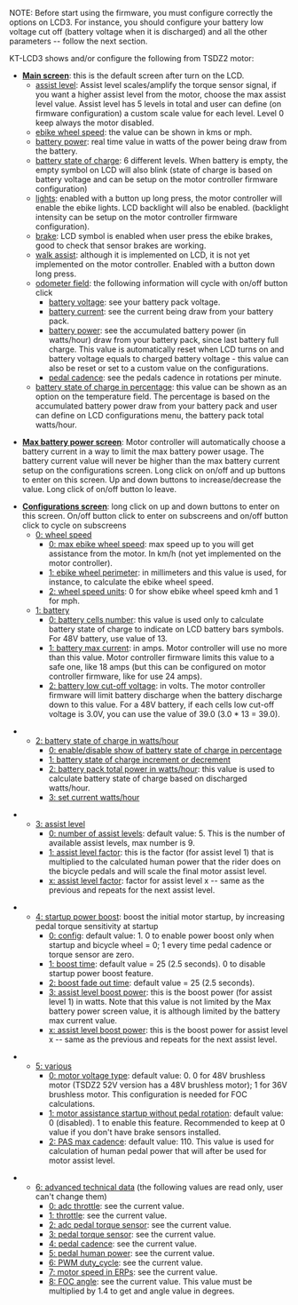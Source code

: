 NOTE: Before start using the firmware, you must configure correctly the options on LCD3. For instance, you should configure your battery low voltage cut off (battery voltage when it is discharged) and all the other parameters -- follow the next section.

KT-LCD3 shows and/or configure the following from TSDZ2 motor:

* '''<u>Main screen</u>''': this is the default screen after turn on the LCD.
** <u>assist level</u>: Assist level scales/amplify the torque sensor signal, if you want a higher assist level from the motor, choose the max assist level value. Assist level has 5 levels in total and user can define (on firmware configuration) a custom scale value for each level. Level 0 keep always the motor disabled.
** <u>ebike wheel speed</u>: the value can be shown in kms or mph.
** <u>battery power</u>: real time value in watts of the power being draw from the battery.
** <u>battery state of charge</u>: 6 different levels. When battery is empty, the empty symbol on LCD will also blink (state of charge is based on battery voltage and can be setup on the motor controller firmware configuration)
** <u>lights</u>: enabled with a button up long press, the motor controller will enable the ebike lights. LCD backlight will also be enabled. (backlight intensity can be setup on the motor controller firmware configuration).
** <u>brake</u>: LCD symbol is enabled when user press the ebike brakes, good to check that sensor brakes are working.
** <u>walk assist</u>: although it is implemented on LCD, it is not yet implemented on the motor controller. Enabled with a button down long press.
** <u>odometer field</u>: the following information will cycle with on/off button click
*** <u>battery voltage</u>: see your battery pack voltage.
*** <u>battery current</u>: see the current being draw from your battery pack.
*** <u>battery power</u>: see the accumulated battery power (in watts/hour) draw from your battery pack, since last battery full charge. This value is automatically reset when LCD turns on and battery voltage equals to charged battery voltage - this value can also be reset or set to a custom value on the configurations.
*** <u>pedal cadence</u>: see the pedals cadence in rotations per minute.
** <u>battery state of charge in percentage</u>: this value can be shown as an option on the temperature field. The percentage is based on the accumulated battery power draw from your battery pack and user can define on LCD configurations menu, the battery pack total watts/hour.

* '''<u>Max battery power screen</u>''': Motor controller will automatically choose a battery current in a way to limit the max battery power usage. The battery current value will never be higher than the max battery current setup on the configurations screen. Long click on on/off and up buttons to enter on this screen. Up and down buttons to increase/decrease the value. Long click of on/off button lo leave.

* '''<u>Configurations screen</u>''': long click on up and down buttons to enter on this screen. On/off button click to enter on subscreens and on/off button click to cycle on subscreens
** <u>0: wheel speed</u>
*** <u>0: max ebike wheel speed</u>: max speed up to you will get assistance from the motor. In km/h (not yet implemented on the motor controller).
*** <u>1: ebike wheel perimeter</u>: in millimeters and this value is used, for instance, to calculate the ebike wheel speed.
*** <u>2: wheel speed units</u>: 0 for show ebike wheel speed kmh and 1 for mph.
** <u>1: battery</u>
*** <u>0: battery cells number</u>: this value is used only to calculate battery state of charge to indicate on LCD battery bars symbols. For 48V battery, use value of 13.
*** <u>1: battery max current</u>: in amps. Motor controller will use no more than this value. Motor controller firmware limits this value to a safe one, like 18 amps (but this can be configured on motor controller firmware, like for use 24 amps).
*** <u>2: battery low cut-off voltage</u>: in volts. The motor controller firmware will limit battery discharge when the battery discharge down to this value. For a 48V battery, if each cells low cut-off voltage is 3.0V, you can use the value of 39.0 (3.0 * 13 = 39.0).

** <u>2: battery state of charge in watts/hour</u>
*** <u>0: enable/disable show of battery state of charge in percentage</u>
*** <u>1: battery state of charge increment or decrement</u>
*** <u>2: battery pack total power in watts/hour</u>: this value is used to calculate battery state of charge based on discharged watts/hour.
*** <u>3: set current watts/hour</u>

** <u>3: assist level</u>
*** <u>0: number of assist levels</u>: default value: 5. This is the number of available assist levels, max number is 9.
*** <u>1: assist level factor</u>: this is the factor (for assist level 1) that is multiplied to the calculated human power that the rider does on the bicycle pedals and will scale the final motor assist level.
*** <u>x: assist level factor</u>: factor for assist level x -- same as the previous and repeats for the next assist level.

** <u>4: startup power boost</u>: boost the initial motor startup, by increasing pedal torque sensitivity at startup
*** <u>0: config</u>: default value: 1. 0 to enable power boost only when startup and bicycle wheel = 0; 1 every time pedal cadence or torque sensor are zero.
*** <u>1: boost time</u>: default value = 25 (2.5 seconds). 0 to disable startup power boost feature.
*** <u>2: boost fade out time</u>: default value = 25 (2.5 seconds).
*** <u>3: assist level boost power</u>: this is the boost power (for assist level 1) in watts. Note that this value is not limited by the Max battery power screen value, it is although limited by the battery max current value.
*** <u>x: assist level boost power</u>: this is the boost power for assist level x -- same as the previous and repeats for the next assist level.

** <u>5: various</u>
*** <u>0: motor voltage type</u>: default value: 0. 0 for 48V brushless motor (TSDZ2 52V version has a 48V brushless motor); 1 for 36V brushless motor. This configuration is needed for FOC calculations.
*** <u>1: motor assistance startup without pedal rotation</u>: default value: 0 (disabled). 1 to enable this feature. Recommended to keep at 0 value if you don't have brake sensors installed.
*** <u>2: PAS max cadence</u>: default value: 110. This value is used for calculation of human pedal power that will after be used for motor assist level.

** <u>6: advanced technical data</u> (the following values are read only, user can't change them)
*** <u>0: adc throttle</u>: see the current value.
*** <u>1: throttle</u>: see the current value.
*** <u>2: adc pedal torque sensor</u>: see the current value.
*** <u>3: pedal torque sensor</u>: see the current value.
*** <u>4: pedal cadence</u>: see the current value.
*** <u>5: pedal human power</u>: see the current value.
*** <u>6: PWM duty_cycle</u>: see the current value.
*** <u>7: motor speed in ERPs</u>: see the current value.
*** <u>8: FOC angle</u>: see the current value. This value must be multiplied by 1.4 to get and angle value in degrees.